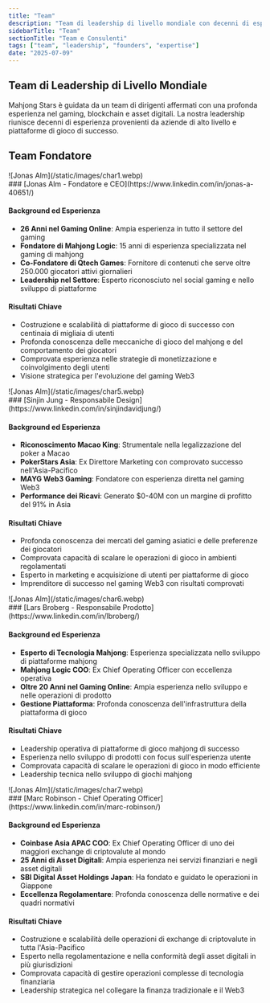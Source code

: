 ```yaml
---
title: "Team"
description: "Team di leadership di livello mondiale con decenni di esperienza nel gaming, blockchain e finanza"
sidebarTitle: "Team"
sectionTitle: "Team e Consulenti"
tags: ["team", "leadership", "founders", "expertise"]
date: "2025-07-09"
---
```


## Team di Leadership di Livello Mondiale

Mahjong Stars è guidata da un team di dirigenti affermati con una profonda esperienza nel gaming, blockchain e asset digitali. La nostra leadership riunisce decenni di esperienza provenienti da aziende di alto livello e piattaforme di gioco di successo.

## Team Fondatore


<div className='flex gap-4 items-center'>
<div className='aspect-square size-11'>
![Jonas Alm](/static/images/char1.webp)
</div>
### [Jonas Alm - Fondatore e CEO](https://www.linkedin.com/in/jonas-a-40651/)
</div>

#### Background ed Esperienza
- **26 Anni nel Gaming Online**: Ampia esperienza in tutto il settore del gaming
- **Fondatore di Mahjong Logic**: 15 anni di esperienza specializzata nel gaming di mahjong
- **Co-Fondatore di Qtech Games**: Fornitore di contenuti che serve oltre 250.000 giocatori attivi giornalieri
- **Leadership nel Settore**: Esperto riconosciuto nel social gaming e nello sviluppo di piattaforme

#### Risultati Chiave
- Costruzione e scalabilità di piattaforme di gioco di successo con centinaia di migliaia di utenti
- Profonda conoscenza delle meccaniche di gioco del mahjong e del comportamento dei giocatori
- Comprovata esperienza nelle strategie di monetizzazione e coinvolgimento degli utenti
- Visione strategica per l'evoluzione del gaming Web3


<div className='flex gap-4 items-center'>
<div className='aspect-square size-11'>
![Jonas Alm](/static/images/char5.webp)
</div>
### [Sinjin Jung - Responsabile Design](https://www.linkedin.com/in/sinjindavidjung/)
</div>


#### Background ed Esperienza
- **Riconoscimento Macao King**: Strumentale nella legalizzazione del poker a Macao
- **PokerStars Asia**: Ex Direttore Marketing con comprovato successo nell'Asia-Pacifico
- **MAYG Web3 Gaming**: Fondatore con esperienza diretta nel gaming Web3
- **Performance dei Ricavi**: Generato $0-40M con un margine di profitto del 91% in Asia

#### Risultati Chiave
- Profonda conoscenza dei mercati del gaming asiatici e delle preferenze dei giocatori
- Comprovata capacità di scalare le operazioni di gioco in ambienti regolamentati
- Esperto in marketing e acquisizione di utenti per piattaforme di gioco
- Imprenditore di successo nel gaming Web3 con risultati comprovati

<div className='flex gap-4 items-center'>
<div className='aspect-square size-11'>
![Jonas Alm](/static/images/char6.webp)
</div>
### [Lars Broberg - Responsabile Prodotto](https://www.linkedin.com/in/lbroberg/)
</div>

#### Background ed Esperienza
- **Esperto di Tecnologia Mahjong**: Esperienza specializzata nello sviluppo di piattaforme mahjong
- **Mahjong Logic COO**: Ex Chief Operating Officer con eccellenza operativa
- **Oltre 20 Anni nel Gaming Online**: Ampia esperienza nello sviluppo e nelle operazioni di prodotto
- **Gestione Piattaforma**: Profonda conoscenza dell'infrastruttura della piattaforma di gioco

#### Risultati Chiave
- Leadership operativa di piattaforme di gioco mahjong di successo
- Esperienza nello sviluppo di prodotti con focus sull'esperienza utente
- Comprovata capacità di scalare le operazioni di gioco in modo efficiente
- Leadership tecnica nello sviluppo di giochi mahjong

<div className='flex gap-4 items-center'>
<div className='aspect-square size-11'>
![Jonas Alm](/static/images/char7.webp)
</div>
### [Marc Robinson - Chief Operating Officer](https://www.linkedin.com/in/marc-robinson/)
</div>

#### Background ed Esperienza
- **Coinbase Asia APAC COO**: Ex Chief Operating Officer di uno dei maggiori exchange di criptovalute al mondo
- **25 Anni di Asset Digitali**: Ampia esperienza nei servizi finanziari e negli asset digitali
- **SBI Digital Asset Holdings Japan**: Ha fondato e guidato le operazioni in Giappone
- **Eccellenza Regolamentare**: Profonda conoscenza delle normative e dei quadri normativi

#### Risultati Chiave
- Costruzione e scalabilità delle operazioni di exchange di criptovalute in tutta l'Asia-Pacifico
- Esperto nella regolamentazione e nella conformità degli asset digitali in più giurisdizioni
- Comprovata capacità di gestire operazioni complesse di tecnologia finanziaria
- Leadership strategica nel collegare la finanza tradizionale e il Web3